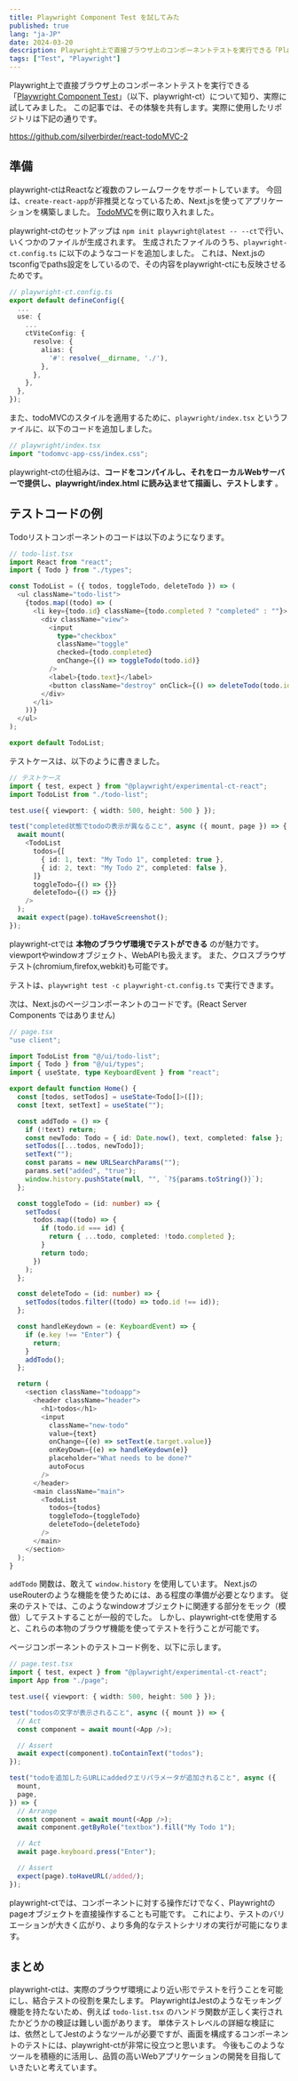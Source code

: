 ```yaml
---
title: Playwright Component Test を試してみた
published: true
lang: "ja-JP"
date: 2024-03-20
description: Playwright上で直接ブラウザ上のコンポーネントテストを実行できる「Playwright Component Test」（以下、playwright-ct）について知り、実際に試してみました。この記事では、その体験を共有します。実際に使用したリポジトリは下記の通りです。
tags: ["Test", "Playwright"]
---
```


Playwright上で直接ブラウザ上のコンポーネントテストを実行できる「[Playwright Component Test](https://playwright.dev/docs/test-components)」（以下、playwright-ct）について知り、実際に試してみました。
この記事では、その体験を共有します。実際に使用したリポジトリは下記の通りです。

https://github.com/silverbirder/react-todoMVC-2

## 準備

playwright-ctはReactなど複数のフレームワークをサポートしています。
今回は、`create-react-app`が非推奨となっているため、Next.jsを使ってアプリケーションを構築しました。
[TodoMVC](https://todomvc.com/)を例に取り入れました。

playwright-ctのセットアップは `npm init playwright@latest -- --ct`で行い、いくつかのファイルが生成されます。
生成されたファイルのうち、`playwright-ct.config.ts` に以下のようなコードを追加しました。
これは、Next.jsのtsconfigでpaths設定をしているので、その内容をplaywright-ctにも反映させるためです。

```ts
// playwright-ct.config.ts
export default defineConfig({
  ...
  use: {
    ...
    ctViteConfig: {
      resolve: {
        alias: {
          '#': resolve(__dirname, './'),
        },
      },
    },
  },
});
```

また、todoMVCのスタイルを適用するために、`playwright/index.tsx` というファイルに、以下のコードを追加しました。

```ts
// playwright/index.tsx
import "todomvc-app-css/index.css";
```

playwright-ctの仕組みは、**コードをコンパイルし、それをローカルWebサーバーで提供し、playwright/index.html に読み込ませて描画し、テストします** 。

## テストコードの例

Todoリストコンポーネントのコードは以下のようになります。

```ts
// todo-list.tsx
import React from "react";
import { Todo } from "./types";

const TodoList = ({ todos, toggleTodo, deleteTodo }) => (
  <ul className="todo-list">
    {todos.map((todo) => (
      <li key={todo.id} className={todo.completed ? "completed" : ""}>
        <div className="view">
          <input
            type="checkbox"
            className="toggle"
            checked={todo.completed}
            onChange={() => toggleTodo(todo.id)}
          />
          <label>{todo.text}</label>
          <button className="destroy" onClick={() => deleteTodo(todo.id)}></button>
        </div>
      </li>
    ))}
  </ul>
);

export default TodoList;
```

テストケースは、以下のように書きました。

```ts
// テストケース
import { test, expect } from "@playwright/experimental-ct-react";
import TodoList from "./todo-list";

test.use({ viewport: { width: 500, height: 500 } });

test("completed状態でtodoの表示が異なること", async ({ mount, page }) => {
  await mount(
    <TodoList
      todos={[
        { id: 1, text: "My Todo 1", completed: true },
        { id: 2, text: "My Todo 2", completed: false },
      ]}
      toggleTodo={() => {}}
      deleteTodo={() => {}}
    />
  );
  await expect(page).toHaveScreenshot();
});
```

playwright-ctでは **本物のブラウザ環境でテストができる** のが魅力です。viewportやwindowオブジェクト、WebAPIも扱えます。
また、クロスブラウザテスト(chromium,firefox,webkit)も可能です。

テストは、`playwright test -c playwright-ct.config.ts` で実行できます。

次は、Next.jsのページコンポーネントのコードです。(React Server Components ではありません)

```ts
// page.tsx
"use client";

import TodoList from "@/ui/todo-list";
import { Todo } from "@/ui/types";
import { useState, type KeyboardEvent } from "react";

export default function Home() {
  const [todos, setTodos] = useState<Todo[]>([]);
  const [text, setText] = useState("");

  const addTodo = () => {
    if (!text) return;
    const newTodo: Todo = { id: Date.now(), text, completed: false };
    setTodos([...todos, newTodo]);
    setText("");
    const params = new URLSearchParams("");
    params.set("added", "true");
    window.history.pushState(null, "", `?${params.toString()}`);
  };

  const toggleTodo = (id: number) => {
    setTodos(
      todos.map((todo) => {
        if (todo.id === id) {
          return { ...todo, completed: !todo.completed };
        }
        return todo;
      })
    );
  };

  const deleteTodo = (id: number) => {
    setTodos(todos.filter((todo) => todo.id !== id));
  };

  const handleKeydown = (e: KeyboardEvent) => {
    if (e.key !== "Enter") {
      return;
    }
    addTodo();
  };

  return (
    <section className="todoapp">
      <header className="header">
        <h1>todos</h1>
        <input
          className="new-todo"
          value={text}
          onChange={(e) => setText(e.target.value)}
          onKeyDown={(e) => handleKeydown(e)}
          placeholder="What needs to be done?"
          autoFocus
        />
      </header>
      <main className="main">
        <TodoList
          todos={todos}
          toggleTodo={toggleTodo}
          deleteTodo={deleteTodo}
        />
      </main>
    </section>
  );
}
```

`addTodo` 関数は、敢えて `window.history` を使用しています。
Next.jsのuseRouterのような機能を使うためには、ある程度の準備が必要となります。
従来のテストでは、このようなwindowオブジェクトに関連する部分をモック（模倣）してテストすることが一般的でした。
しかし、playwright-ctを使用すると、これらの本物のブラウザ機能を使ってテストを行うことが可能です。

ページコンポーネントのテストコード例を、以下に示します。

```ts
// page.test.tsx
import { test, expect } from "@playwright/experimental-ct-react";
import App from "./page";

test.use({ viewport: { width: 500, height: 500 } });

test("todosの文字が表示されること", async ({ mount }) => {
  // Act
  const component = await mount(<App />);

  // Assert
  await expect(component).toContainText("todos");
});

test("todoを追加したらURLにaddedクエリパラメータが追加されること", async ({
  mount,
  page,
}) => {
  // Arrange
  const component = await mount(<App />);
  await component.getByRole("textbox").fill("My Todo 1");

  // Act
  await page.keyboard.press("Enter");

  // Assert
  expect(page).toHaveURL(/added/);
});
```

playwright-ctでは、コンポーネントに対する操作だけでなく、Playwrightのpageオブジェクトを直接操作することも可能です。
これにより、テストのバリエーションが大きく広がり、より多角的なテストシナリオの実行が可能になります。

## まとめ

playwright-ctは、実際のブラウザ環境により近い形でテストを行うことを可能にし、結合テストの役割を果たします。
PlaywrightはJestのようなモッキング機能を持たないため、例えば `todo-list.tsx` のハンドラ関数が正しく実行されたかどうかの検証は難しい面があります。
単体テストレベルの詳細な検証には、依然としてJestのようなツールが必要ですが、画面を構成するコンポーネントのテストには、playwright-ctが非常に役立つと思います。
今後もこのようなツールを積極的に活用し、品質の高いWebアプリケーションの開発を目指していきたいと考えています。